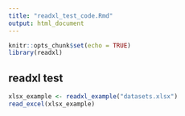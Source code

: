 ```yaml
---
title: "readxl_test_code.Rmd"
output: html_document
---
```


```r
knitr::opts_chunk$set(echo = TRUE)
library(readxl)
```

## readxl test
```r
xlsx_example <- readxl_example("datasets.xlsx")
read_excel(xlsx_example)
```

